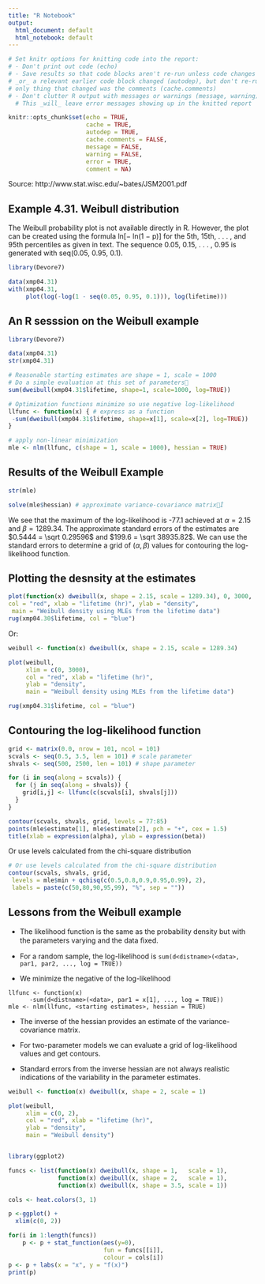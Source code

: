 ```yaml
---
title: "R Notebook"
output:
  html_document: default
  html_notebook: default
---
```


```r
# Set knitr options for knitting code into the report:
# - Don't print out code (echo)
# - Save results so that code blocks aren't re-run unless code changes (cache),
# _or_ a relevant earlier code block changed (autodep), but don't re-run if the
# only thing that changed was the comments (cache.comments)
# - Don't clutter R output with messages or warnings (message, warning)
  # This _will_ leave error messages showing up in the knitted report

knitr::opts_chunk$set(echo = TRUE, 
                      cache = TRUE,
                      autodep = TRUE,
                      cache.comments = FALSE,
                      message = FALSE,
                      warning = FALSE,
                      error = TRUE,
                      comment = NA)
```

Source: http://www.stat.wisc.edu/~bates/JSM2001.pdf


## Example 4.31. Weibull distribution
The Weibull probability plot is not available directly in R. However, the plot can be created using the formula ln[− ln(1 − p)] for the 5th, 15th, . . . , and 95th percentiles as given in text. The sequence 0.05, 0.15, . . . , 0.95 is generated with seq(0.05, 0.95, 0.1).

```r
library(Devore7)

data(xmp04.31)
with(xmp04.31, 
     plot(log(-log(1 - seq(0.05, 0.95, 0.1))), log(lifetime)))
```

## An R sesssion on the Weibull example
```r
library(Devore7)

data(xmp04.31)
str(xmp04.31)
```

```r
# Reasonable starting estimates are shape = 1, scale = 1000
# Do a simple evaluation at this set of parameters￿
sum(dweibull(xmp04.31$lifetime, shape=1, scale=1000, log=TRUE))
```

```r
# Optimization functions minimize so use negative log-likelihood
llfunc <- function(x) { # express as a function
 -sum(dweibull(xmp04.31$lifetime, shape=x[1], scale=x[2], log=TRUE))
}

# apply non-linear minimization
mle <- nlm(llfunc, c(shape = 1, scale = 1000), hessian = TRUE)

```

## Results of the Weibull Example

```r
str(mle)
```


```r
solve(mle$hessian) # approximate variance-covariance matrix￿İ
```

We see that the maximum of the log-likelihood is -77.1 achieved
at $\alpha = 2.15$ and $\beta = 1289.34$. The approximate standard errors of the estimates are $0.5444 = \sqrt 0.29596$ and $199.6 = \sqrt 38935.82$. We can use the standard errors to determine a grid of $(\alpha, \beta)$ values for contouring the log-likelihood function.

## Plotting the desnsity at the estimates

```r
plot(function(x) dweibull(x, shape = 2.15, scale = 1289.34), 0, 3000,
col = "red", xlab = "lifetime (hr)", ylab = "density",
 main = "Weibull density using MLEs from the lifetime data")
rug(xmp04.30$lifetime, col = "blue")

```

Or:
```r
weibull <- function(x) dweibull(x, shape = 2.15, scale = 1289.34)

plot(weibull, 
     xlim = c(0, 3000), 
     col = "red", xlab = "lifetime (hr)", 
     ylab = "density",
     main = "Weibull density using MLEs from the lifetime data")

rug(xmp04.31$lifetime, col = "blue")

```

## Contouring the log-likelihood function

```r
grid <- matrix(0.0, nrow = 101, ncol = 101)
scvals <- seq(0.5, 3.5, len = 101) # scale parameter
shvals <- seq(500, 2500, len = 101) # shape parameter

for (i in seq(along = scvals)) {
  for (j in seq(along = shvals)) {
    grid[i,j] <- llfunc(c(scvals[i], shvals[j]))
  }
}

contour(scvals, shvals, grid, levels = 77:85)
points(mle$estimate[1], mle$estimate[2], pch = "+", cex = 1.5)
title(xlab = expression(alpha), ylab = expression(beta))
```

Or use levels calculated from the chi-square distribution
```r
# Or use levels calculated from the chi-square distribution
contour(scvals, shvals, grid,
 levels = mle$min + qchisq(c(0.5,0.8,0.9,0.95,0.99), 2),
 labels = paste(c(50,80,90,95,99), "%", sep = ""))
```

## Lessons from the Weibull example

* The likelihood function is the same as the probability density but with the parameters varying and the data ﬁxed.

* For a random sample, the log-likelihood is 
  `sum(d<distname>(<data>, par1, par2, ..., log = TRUE))`

* We minimize the negative of the log-likelihood
```
llfunc <- function(x)
      -sum(d<distname>(<data>, par1 = x[1], ..., log = TRUE))
mle <- nlm(llfunc, <starting estimates>, hessian = TRUE)
```
* The inverse of the hessian provides an estimate of the variance-covariance matrix.

* For two-parameter models we can evaluate a grid of log-likelihood values and get contours.

* Standard errors from the inverse hessian are not always realistic indications of the variability in the parameter estimates.


```r
weibull <- function(x) dweibull(x, shape = 2, scale = 1)

plot(weibull, 
     xlim = c(0, 2), 
     col = "red", xlab = "lifetime (hr)", 
     ylab = "density",
     main = "Weibull density")



```

```r
library(ggplot2)

funcs <- list(function(x) dweibull(x, shape = 1,   scale = 1),
              function(x) dweibull(x, shape = 2,   scale = 1),
              function(x) dweibull(x, shape = 3.5, scale = 1))

cols <- heat.colors(3, 1)

p <-ggplot() + 
  xlim(c(0, 2))  

for(i in 1:length(funcs))
    p <- p + stat_function(aes(y=0), 
                           fun = funcs[[i]], 
                           colour = cols[i])
p <- p + labs(x = "x", y = "f(x)")
print(p)
```




